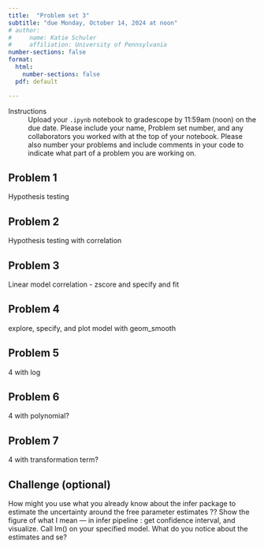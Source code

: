 ```yaml
---
title:  "Problem set 3"
subtitle: "due Monday, October 14, 2024 at noon"
# author: 
#     name: Katie Schuler
#     affiliation: University of Pennsylvania
number-sections: false
format: 
  html: 
    number-sections: false
  pdf: default

---
```


Instructions
: Upload your `.ipynb` notebook to gradescope by 11:59am (noon) on the due date. Please include your name, Problem set number, and any collaborators you worked with at the top of your notebook. Please also number your problems and include comments in your code to indicate what part of a problem you are working on.  


## Problem 1

Hypothesis testing 

## Problem 2

Hypothesis testing with correlation 


## Problem 3

Linear model correlation - zscore and specify and fit 


## Problem 4

explore, specify, and plot model with geom_smooth 

## Problem 5

4 with log

## Problem 6

4 with polynomial? 



## Problem 7 

4 with transformation term? 


## Challenge (optional)

How might you use what you already know about the infer package to estimate the uncertainty around the free parameter estimates ?? Show the figure of what I mean — in infer pipeline : get confidence interval, and visualize. Call lm() on your specified model.  What do you notice about the estimates and se? 

